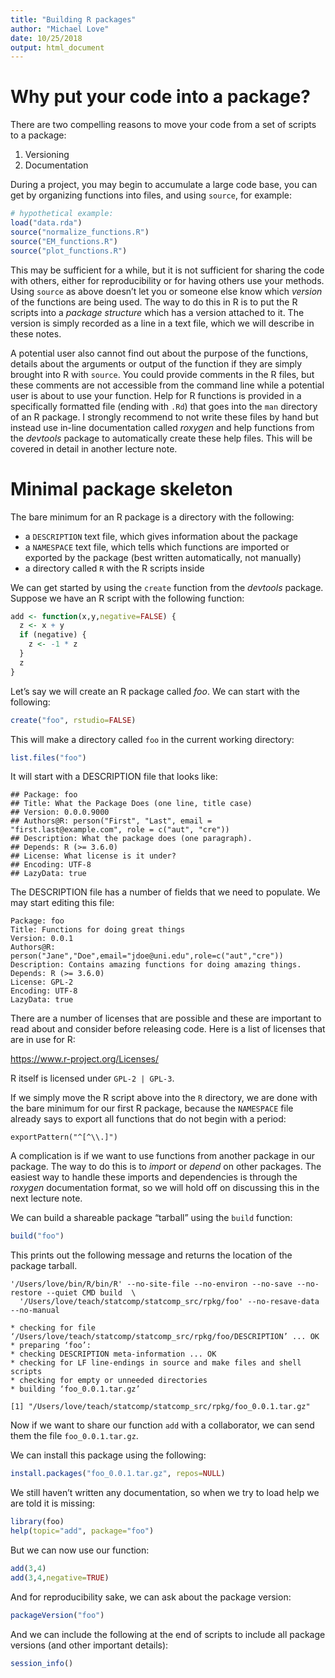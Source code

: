 ```yaml
---
title: "Building R packages"
author: "Michael Love"
date: 10/25/2018
output: html_document
---
```


# Why put your code into a package?

There are two compelling reasons to move your code from a set of
scripts to a package:

1) Versioning
2) Documentation

During a project, you may begin to accumulate a large code base, you
can get by organizing functions into files, and using `source`, for
example: 

```r
# hypothetical example:
load("data.rda")
source("normalize_functions.R")
source("EM_functions.R")
source("plot_functions.R")
```

This may be sufficient for a while, but it is not sufficient for
sharing the code with others, either for reproducibility or for having
others use your methods. Using `source` as above doesn't let you or
someone else know which *version* of the functions are being used. The
way to do this in R is to put the R scripts into a *package structure*
which has a version attached to it. The version is simply recorded as
a line in a text file, which we will describe in these notes.

A potential user also cannot find out about the purpose of the
functions, details about the arguments or output of the function if
they are simply brought into R with `source`. You could provide
comments in the R files, but these comments are not accessible from
the command line while a potential user is about to use your
function. Help for R functions is provided in a specifically formatted
file (ending with `.Rd`) that goes into the `man` directory of an R
package. I strongly recommend to not write these files by hand but
instead use in-line documentation called *roxygen* and help functions
from the *devtools* package to automatically create these help
files. This will be covered in detail in another lecture note.

# Minimal package skeleton

The bare minimum for an R package is a directory with the following:

* a `DESCRIPTION` text file, which gives information about the package
* a `NAMESPACE` text file, which tells which functions are imported or
  exported by the package (best written automatically, not manually)
* a directory called `R` with the R scripts inside

We can get started by using the `create` function from the *devtools*
package. Suppose we have an R script with the following function:

```r
add <- function(x,y,negative=FALSE) {
  z <- x + y
  if (negative) {
    z <- -1 * z
  }
  z
}
```

Let's say we will create an R package called *foo*. We can start with
the following:

```r
create("foo", rstudio=FALSE)
```

This will make a directory called `foo` in the current working
directory:

```r
list.files("foo")
```

It will start with a DESCRIPTION file that looks like:

```
## Package: foo
## Title: What the Package Does (one line, title case)
## Version: 0.0.0.9000
## Authors@R: person("First", "Last", email = "first.last@example.com", role = c("aut", "cre"))
## Description: What the package does (one paragraph).
## Depends: R (>= 3.6.0)
## License: What license is it under?
## Encoding: UTF-8
## LazyData: true
```

The DESCRIPTION file has a number of fields that we need to
populate. We may start editing this file: 

```
Package: foo
Title: Functions for doing great things
Version: 0.0.1
Authors@R: person("Jane","Doe",email="jdoe@uni.edu",role=c("aut","cre"))
Description: Contains amazing functions for doing amazing things.
Depends: R (>= 3.6.0)
License: GPL-2
Encoding: UTF-8
LazyData: true
```

There are a number of licenses that are possible and these are
important to read about and consider before releasing code. Here is a
list of licenses that are in use for R:

<https://www.r-project.org/Licenses/>

R itself is licensed under `GPL-2 | GPL-3`.

If we simply move the R script above into the `R` directory, we are
done with the bare minimum for our first R package, because the
`NAMESPACE` file already says to export all functions that do not
begin with a period:

```
exportPattern("^[^\\.]")
```

A complication is if we want to use functions from another package in
our package. The way to do this is to *import* or *depend* on other
packages. The easiest way to handle these imports and dependencies is
through the *roxygen* documentation format, so we will hold off on
discussing this in the next lecture note.

We can build a shareable package "tarball" using the `build` function:

```r
build("foo")
```

This prints out the following message and returns the location of the
package tarball.

```
'/Users/love/bin/R/bin/R' --no-site-file --no-environ --no-save --no-restore --quiet CMD build  \
  '/Users/love/teach/statcomp/statcomp_src/rpkg/foo' --no-resave-data --no-manual 

* checking for file ‘/Users/love/teach/statcomp/statcomp_src/rpkg/foo/DESCRIPTION’ ... OK
* preparing ‘foo’:
* checking DESCRIPTION meta-information ... OK
* checking for LF line-endings in source and make files and shell scripts
* checking for empty or unneeded directories
* building ‘foo_0.0.1.tar.gz’

[1] "/Users/love/teach/statcomp/statcomp_src/rpkg/foo_0.0.1.tar.gz"
```

Now if we want to share our function `add` with a collaborator, we can
send them the file `foo_0.0.1.tar.gz`. 

We can install this package using the following:

```r
install.packages("foo_0.0.1.tar.gz", repos=NULL)
```

We still haven't written any documentation, so when we try to load
help we are told it is missing:

```r
library(foo)
help(topic="add", package="foo")
```

But we can now use our function:

```r
add(3,4)
add(3,4,negative=TRUE)
```

And for reproducibility sake, we can ask about the package version:

```r
packageVersion("foo")
```

And we can include the following at the end of scripts to include all
package versions (and other important details):

```r
session_info()
```

